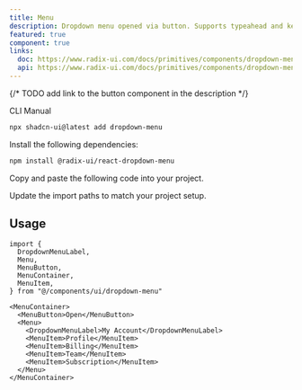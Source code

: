 ```yaml
---
title: Menu
description: Dropdown menu opened via button. Supports typeahead and keyboard navigation.
featured: true
component: true
links:
  doc: https://www.radix-ui.com/docs/primitives/components/dropdown-menu
  api: https://www.radix-ui.com/docs/primitives/components/dropdown-menu#api-reference
---
```


{/* TODO add link to the button component in the description */}

<PaddingBox title="Defualt" description="Menu extends the Button component.">
  <ComponentPreview name="menu-demo" />
</PaddingBox>

<PaddingBox title="Installation">

<Tabs defaultValue="cli">

<TabsList>
  <TabsTrigger value="cli">CLI</TabsTrigger>
  <TabsTrigger value="manual">Manual</TabsTrigger>
</TabsList>
<TabsContent value="cli">

```bash
npx shadcn-ui@latest add dropdown-menu
```

</TabsContent>

<TabsContent value="manual">

<Steps>

<Step>Install the following dependencies:</Step>

```bash
npm install @radix-ui/react-dropdown-menu
```

<Step>Copy and paste the following code into your project.</Step>

<ComponentSource name="menu" />

<Step>Update the import paths to match your project setup.</Step>

</Steps>

</TabsContent>

</Tabs>

## Usage

```tsx
import {
  DropdownMenuLabel,
  Menu,
  MenuButton,
  MenuContainer,
  MenuItem,
} from "@/components/ui/dropdown-menu"
```

```tsx
<MenuContainer>
  <MenuButton>Open</MenuButton>
  <Menu>
    <DropdownMenuLabel>My Account</DropdownMenuLabel>
    <MenuItem>Profile</MenuItem>
    <MenuItem>Billing</MenuItem>
    <MenuItem>Team</MenuItem>
    <MenuItem>Subscription</MenuItem>
  </Menu>
</MenuContainer>
```

</PaddingBox>

<PaddingBox title="Disabled items">
  <ComponentPreview name="menu-checkboxes" />
</PaddingBox>

<PaddingBox title="Radio Group">
  <ComponentPreview name="menu-radio-group" />
</PaddingBox>
